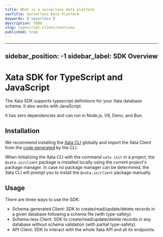 ```yaml
---
title: What is a serverless data platform
navTitle: Serverless Data Platform
keywords: ['severless']
description: TODO
slug: typescript-client/overview
published: true
---
```


---
sidebar_position: -1
sidebar_label: SDK Overview
---

# Xata SDK for TypeScript and JavaScript

The Xata SDK supports typescript definitions for your Xata database schema. It also works with JavaScript.

It has zero dependencies and can run in Node.js, V8, Deno, and Bun.

## Installation

We recommend installing the [Xata CLI](/getting-started/cli) globally and import the Xata Client from the [code generated](/getting-started/cli#codegen) by the CLI.

When initializing the Xata CLI with the command `xata init` in a project, the `@xata.io/client` package is installed locally using the current project's package manager. In case no package manager can be determined, the Xata CLI will prompt you to install the `@xata.io/client` package manually.

## Usage

There are three ways to use the SDK:

- Schema-generated Client: SDK to create/read/update/delete records in a given database following a schema file (with type-safety).
- Schema-less Client: SDK to create/read/update/delete records in any database without schema validation (with partial type-safety).
- API Client: SDK to interact with the whole Xata API and all its endpoints.

